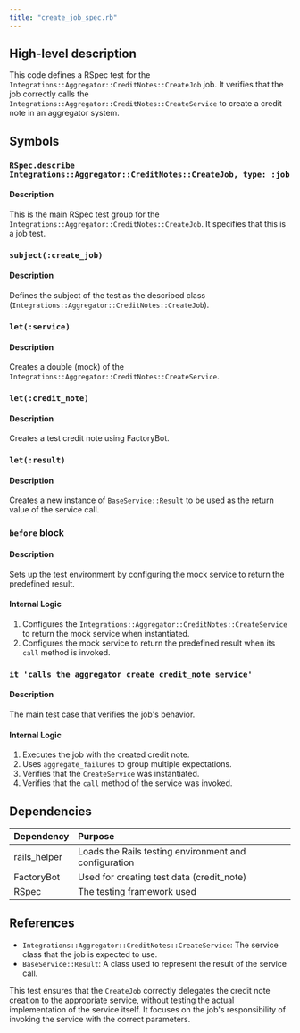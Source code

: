 ```yaml
---
title: "create_job_spec.rb"
---
```


## High-level description
This code defines a RSpec test for the `Integrations::Aggregator::CreditNotes::CreateJob` job. It verifies that the job correctly calls the `Integrations::Aggregator::CreditNotes::CreateService` to create a credit note in an aggregator system.

## Symbols

### `RSpec.describe Integrations::Aggregator::CreditNotes::CreateJob, type: :job`
#### Description
This is the main RSpec test group for the `Integrations::Aggregator::CreditNotes::CreateJob`. It specifies that this is a job test.

### `subject(:create_job)`
#### Description
Defines the subject of the test as the described class (`Integrations::Aggregator::CreditNotes::CreateJob`).

### `let(:service)`
#### Description
Creates a double (mock) of the `Integrations::Aggregator::CreditNotes::CreateService`.

### `let(:credit_note)`
#### Description
Creates a test credit note using FactoryBot.

### `let(:result)`
#### Description
Creates a new instance of `BaseService::Result` to be used as the return value of the service call.

### `before` block
#### Description
Sets up the test environment by configuring the mock service to return the predefined result.

#### Internal Logic
1. Configures the `Integrations::Aggregator::CreditNotes::CreateService` to return the mock service when instantiated.
2. Configures the mock service to return the predefined result when its `call` method is invoked.

### `it 'calls the aggregator create credit_note service'`
#### Description
The main test case that verifies the job's behavior.

#### Internal Logic
1. Executes the job with the created credit note.
2. Uses `aggregate_failures` to group multiple expectations.
3. Verifies that the `CreateService` was instantiated.
4. Verifies that the `call` method of the service was invoked.

## Dependencies
| Dependency | Purpose |
|:-----------|:--------|
| rails_helper | Loads the Rails testing environment and configuration |
| FactoryBot | Used for creating test data (credit_note) |
| RSpec | The testing framework used |

## References
- `Integrations::Aggregator::CreditNotes::CreateService`: The service class that the job is expected to use.
- `BaseService::Result`: A class used to represent the result of the service call.

This test ensures that the `CreateJob` correctly delegates the credit note creation to the appropriate service, without testing the actual implementation of the service itself. It focuses on the job's responsibility of invoking the service with the correct parameters.